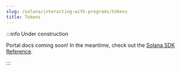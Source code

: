 ```yaml
---
slug: /solana/interacting-with-programs/tokens
title: Tokens
---
```


:::info Under construction

Portal docs coming soon! In the meantime, check out the [Solana SDK Reference](/solana).

:::
